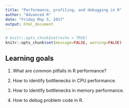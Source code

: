 ```yaml
---
title: "Performance, profiling, and debugging in R"
author: "Advanced R"
date: "Friday May 5, 2017"
output: html_document
---
```


```r
# knitr::opts_chunk$set(echo = TRUE)
knitr::opts_chunk$set(message=FALSE, warning=FALSE)
```


## Learning goals

1. What are common pitfalls in R performance?

2. How to identify bottlenecks in CPU performance.

3. How to identify bottlenecks in memory performance.

4. How to debug problem code in R.

